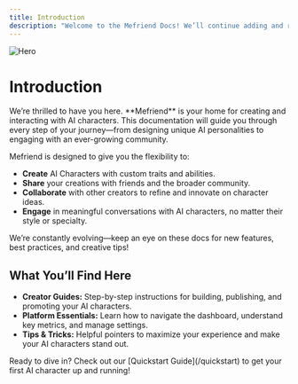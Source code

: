 ```yaml
---
title: Introduction
description: "Welcome to the Mefriend Docs! We’ll continue adding and refining content as we go."
---
```


<img
  className="block"
  src="/images/hero.png"
  alt="Hero"
/>

# Introduction

<Callout title="Hello and welcome!" emoji="wave">
We’re thrilled to have you here. **Mefriend** is your home for creating and interacting with AI characters. This documentation will guide you through every step of your journey—from designing unique AI personalities to engaging with an ever-growing community.
</Callout>

Mefriend is designed to give you the flexibility to:
- **Create** AI Characters with custom traits and abilities.
- **Share** your creations with friends and the broader community.
- **Collaborate** with other creators to refine and innovate on character ideas.
- **Engage** in meaningful conversations with AI characters, no matter their style or specialty.

<Note>
We’re constantly evolving—keep an eye on these docs for new features, best practices, and creative tips!
</Note>

## What You’ll Find Here
- **Creator Guides:** Step-by-step instructions for building, publishing, and promoting your AI characters.
- **Platform Essentials:** Learn how to navigate the dashboard, understand key metrics, and manage settings.
- **Tips & Tricks:** Helpful pointers to maximize your experience and make your AI characters stand out.

<Callout title="Getting Started" emoji="sparkles">
Ready to dive in? Check out our [Quickstart Guide](/quickstart) to get your first AI character up and running!
</Callout>
